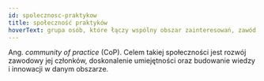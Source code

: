 ```yaml
---
id: spolecznosc-praktykow
title: społeczność praktyków
hoverText: grupa osób, które łączy wspólny obszar zainteresowań, zawód lub pasja, i które regularnie spotykają się, aby dzielić się wiedzą, doświadczeniami i najlepszymi praktykami w tej dziedzinie.
---
```

Ang. _community of practice_ (CoP).  Celem takiej społeczności jest rozwój zawodowy jej członków, doskonalenie umiejętności oraz budowanie wiedzy i innowacji w danym obszarze.